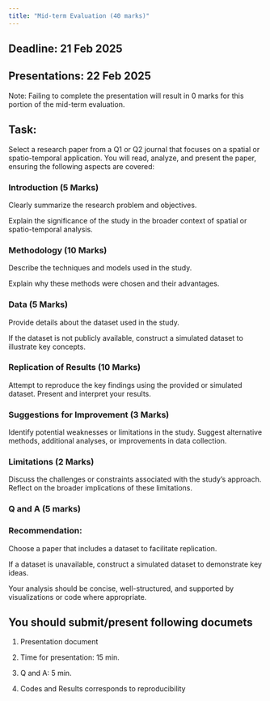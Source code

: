 ```yaml
---
title: "Mid-term Evaluation (40 marks)"
---
```


## Deadline: 21 Feb 2025

## Presentations: 22 Feb 2025

Note: Failing to complete the presentation will result in 0 marks for this portion of the mid-term evaluation.

## Task:

Select a research paper from a Q1 or Q2 journal that focuses on a spatial or spatio-temporal application. You will read, analyze, and present the paper, ensuring the following aspects are covered:

### Introduction (5 Marks)

Clearly summarize the research problem and objectives.

Explain the significance of the study in the broader context of spatial or spatio-temporal analysis.

### Methodology (10 Marks)

Describe the techniques and models used in the study.

Explain why these methods were chosen and their advantages.

### Data (5 Marks)

Provide details about the dataset used in the study.

If the dataset is not publicly available, construct a simulated dataset to illustrate key concepts.

### Replication of Results (10 Marks)

Attempt to reproduce the key findings using the provided or simulated dataset.
Present and interpret your results.

### Suggestions for Improvement (3 Marks)

Identify potential weaknesses or limitations in the study.
Suggest alternative methods, additional analyses, or improvements in data collection.

### Limitations (2 Marks)

Discuss the challenges or constraints associated with the study’s approach.
Reflect on the broader implications of these limitations.


### Q and A (5 marks)

### Recommendation:

Choose a paper that includes a dataset to facilitate replication.

If a dataset is unavailable, construct a simulated dataset to demonstrate key ideas.

Your analysis should be concise, well-structured, and supported by visualizations or code where appropriate.


## You should submit/present following documets

1. Presentation document

2. Time for presentation: 15 min.

3. Q and A: 5 min.

4. Codes and Results corresponds to reproducibility



